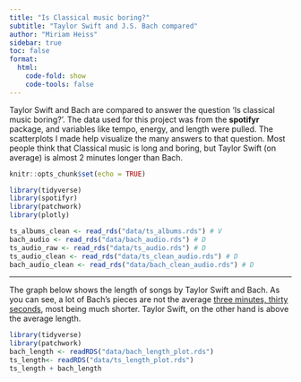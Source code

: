 ```yaml
---
title: "Is Classical music boring?"
subtitle: "Taylor Swift and J.S. Bach compared"
author: "Miriam Heiss"
sidebar: true
toc: false
format:
  html:
    code-fold: show
    code-tools: false
---
```



Taylor Swift and Bach are compared to answer the question 'Is classical music boring?'. The data used for this project was from the **spotifyr** package, and variables like tempo, energy, and length were pulled. The scatterplots I made help visualize the many answers to that question. Most people think that Classical music is long and boring, but Taylor Swift (on average) is almost 2 minutes longer than Bach.

```r
knitr::opts_chunk$set(echo = TRUE)
```

```r
library(tidyverse)
library(spotifyr)
library(patchwork)
library(plotly)
```

```r
ts_albums_clean <- read_rds("data/ts_albums.rds") # V
bach_audio <- read_rds("data/bach_audio.rds") # D
ts_audio_raw <- read_rds("data/ts_audio.rds") # D
ts_audio_clean <- read_rds("data/ts_clean_audio.rds") # D
bach_audio_clean <- read_rds("data/bach_clean_audio.rds") # D
```

---

The graph below shows the length of songs by Taylor Swift and Bach. As you can see, a lot of Bach's pieces are not the average [three minutes, thirty seconds](https://www.vox.com/2014/8/18/6003271/why-are-songs-3-minutes-long), most being much shorter. Taylor Swift, on the other hand is above the average length.

::: {.column-page-inset}

```r
library(tidyverse)
library(patchwork)
bach_length <- readRDS("data/bach_length_plot.rds")
ts_length<- readRDS("data/ts_length_plot.rds")
ts_length + bach_length
```

:::






